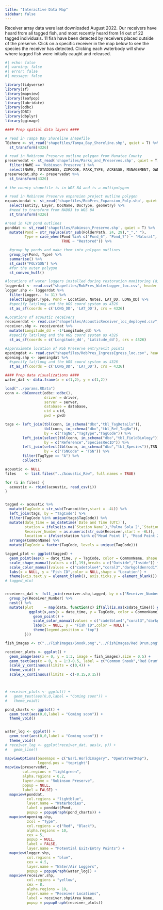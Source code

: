 ```yaml
---
title: "Interactive Data Map"
sidebar: false
---
```


Receiver array data were last downloaded August 2022. Our receivers have heard from all tagged fish, and most recently heard from 14 out of 22 tagged individuals. 11 fish have been detected by receivers placed outside of the preserve. Click on a specific receiver in the map below to see the species the receiver has detected. Clicking each waterbody will show where tagged fish were initially caught and released.

```r
#| echo: false
#| warning: false
#| error: false
#| message: false

library(tidyverse)
library(sf)
library(mapview)
library(leafpop)
library(lubridate)
library(odbc)
library(DBI)
library(dbplyr)
library(ggimage)

#### Prep spatial data layers ####

# read in Tampa Bay Shoreline shapefile
TBshore <- st_read('shapefiles/Tampa_Bay_Shoreline.shp', quiet = T) %>%
  st_transform(4326)

# read in Robinson Preserve outline polygon from Manatee County
preservedat <- st_read('shapefiles/Parks_and_Preserves.shp', quiet = T) %>%
  filter(NAME == 'Robinson Preserve') %>%
  select(NAME, TOTADDRESS, ZIPCODE, PARK_TYPE, ACREAGE, MANAGEMENT, OWNER_NAME, geometry)
preservedat.shp <- preservedat %>%
  st_transform(4326)
  
# the county shapefile is in WGS 84 and is a multipolygon

# read in Robinson Preserve expansion project outline polygon
expansiondat <- st_read('shapefiles/RobPres_Expansion_Poly.shp', quiet = T) %>%
  select(Entity, Layer, DocName, DocType, geometry) %>%
  #need to transform from NAD83 to WGS 84
  st_transform(4326)

#read in FIM pond outlines
ponddat <- st_read('shapefiles/Robinson_Preserve.shp', quiet = T) %>%
  mutate(Pond = str_replace(str_sub(FolderPath, 24, 29),"_"," "),
         Type = case_when(Pond %in% c("Pond_6", "Pond_7") ~ "Natural",
                          TRUE ~ "Restored")) %>%

  #group by ponds and make them into polygon outlines
  group_by(Pond, Type) %>%
  summarise() %>%
  st_cast("POLYGON") %>%
  #for the outer polygon
  st_convex_hull()

#locations of water loggers installed during restoration monitoring (different grant than acoustics)
loggerdat <- read.csv("shapefiles/RobPres_WaterLogger_loc.csv", header = T, stringsAsFactors = F)
logger.shp <- loggerdat %>%
  filter(Logger.. != 31) %>%
  select(Logger.Type, Pond = Location, Notes, LAT_DD, LONG_DD) %>%
  #specify lat/long and the WGS coord system as 4326
  st_as_sf(coords = c('LONG_DD', 'LAT_DD'), crs = 4326)

#Locations of acoustic receivers
receiverdat <- read.csv("shapefiles/AcousticReceiver_loc_deployed.csv", header = T, stringsAsFactors = F)
receiver.shp <- receiverdat %>%
  mutate(Longitude_dd = -1*Longitude_dd) %>%
  #specify lat/long and the WGS coord system as 4326
  st_as_sf(coords = c('Longitude_dd', 'Latitude_dd'), crs = 4326)

#approximate location of Rob Preserve entry/exit points
openingdat <- read.csv("shapefiles/RobPres_IngressEgress_loc.csv", header = T, stringsAsFactors = F)
opening.shp <- openingdat %>%
  #specify lat/long and the WGS coord system as 4326
  st_as_sf(coords = c('LONG_DD', 'LAT_DD'), crs = 4326)

#### Prep data visualizations ####
water_dat <- data.frame(x = c(1,2), y = c(1,2))

load("../params.RData")
conn <- dbConnect(odbc::odbc(),
                  driver = driver,
                  server = server,
                  database = database,
                  uid = uid,
                  pwd = pwd)

tags <- left_join(tbl(conn, in_schema("dbo","tbl_TagDetails")),
                  tbl(conn, in_schema("dbo","tbl_Ref_TagNo")),
                  by = c("TagNo","TagType","TagCode")) %>%
        left_join(select(tbl(conn, in_schema("dbo","tbl_FieldBiology")),Reference,SpeciesRecID,TSNCode),
                  by = c("Reference","SpeciesRecID")) %>%
        left_join(select(tbl(conn, in_schema("dbo","tbl_Species")),TSN,Scientificname,CommonName),
                  by = c("TSNCode" = "TSN")) %>%
        filter(TagType == "A") %>%
        collect()

acoustic <- NULL
files    <- list.files("../Acoustic_Raw", full.names = TRUE)

for (i in files) {
  acoustic <- rbind(acoustic, read_csv(i))
}


tagged <- acoustic %>%
  mutate(TagCode = str_sub(Transmitter,start = -4L)) %>%
  left_join(tags, by = "TagCode") %>%
  filter(TagCode %in% unique(tags$TagCode)) %>%
  mutate(date_time = as_datetime(`Date and Time (UTC)`),
         station = ifelse(is.na(`Station Name`),"Palma Sola 2",`Station Name`),
         Receiver_Number = as.numeric(str_sub(Receiver,start = -6L)),
         location = ifelse(station %in% c("Mead Point 1", "Mead Point 2", "Mead Point 3", "Perico Bayou","Palma Sola 1", "Palma Sola 2"), "Outside","Inside")) %>%
  arrange(CommonName) %>%
  mutate(TagCode = factor(TagCode, levels = unique(TagCode)))

tagged_plot <- ggplot(tagged) +
  geom_point(aes(x = date_time, y = TagCode, color = CommonName, shape = location)) +
  scale_shape_manual(values = c(1,19),breaks = c("Outside","Inside")) +
  scale_color_manual(values = c("cadetblue4","coral3","darkgoldenrod1"), breaks = c("Tarpon","Red Drum", "Common Snook")) +
  labs(x = NULL, y = "Fish ID",color = NULL,shape = "Location") +
  theme(axis.text.y = element_blank(), axis.ticks.y = element_blank())
# tagged_plot


receivers_dat <- full_join(receiver.shp,tagged, by = c("Receiver_Number")) %>%
  group_by(Receiver_Number) %>%
  nest() %>%
  mutate(plot     = map(data, function(x) if(all(is.na(x$date_time))) ggplot() else {
           ggplot(x,aes(x = date_time, y = TagCode, color = CommonName)) + 
             geom_point() +
             scale_color_manual(values = c("cadetblue4","coral3","darkgoldenrod1"), breaks = c("Tarpon","Red Drum", "Common Snook")) +
             labs(x = NULL, y = "Fish ID",color = NULL) +
             theme(legend.position = "top")
         }))

fish_images <- c("../FishImages/Snook.png","../FishImages/Red Drum.png","../FishImages/Tarpon.png")

receiver_plots <- ggplot() +
  geom_image(aes(x = 0, y = 1:3, image = fish_images),size = 0.5) +
  geom_text(aes(x = 0, y = 1:3-0.5, label = c("Common Snook","Red Drum", "Tarpon")), size = 6) +
  scale_y_continuous(limits = c(0,4)) +
  theme_void() +
  scale_x_continuous(limits = c(-0.15,0.15))



# receiver_plots <- ggplot() +
#   geom_text(aes(0,0,label = "Coming soon")) +
#   theme_void()

pond_charts <- ggplot() +
  geom_text(aes(0,0,label = "Coming soon")) +
  theme_void()


water_log <- ggplot() +
  geom_text(aes(0,0,label = "Coming soon")) +
  theme_void()
# receiver_log <- ggplot(receiver_dat, aes(x, y)) +
#   geom_line()

mapviewOptions(basemaps = c("Esri.WorldImagery", "OpenStreetMap"),
               legend.pos = "topright")
mapview(preservedat, 
        col.regions = "lightgreen", 
        alpha.regions = 0.2, 
        layer.name = "Robinson Preserve",
        popup = NULL,
        label = FALSE) +
  mapview(ponddat, 
          col.regions = "lightblue", 
          layer.name = "Waterbodies",
          label = ponddat$Pond,
          popup = popupGraph(pond_charts)) +
  mapview(opening.shp, 
          zcol = "Type", 
          col.regions = c("Red", "Black"),
          alpha.regions = 10, 
          cex = 5, 
          popup = NULL,
          label = FALSE,
          layer.name = "Potential Exit/Entry Points") +
  mapview(logger.shp, 
          col.regions = "blue", 
          cex = 4.5, 
          layer.name = "Water/Air Loggers", 
          popup = popupGraph(water_log)) +
  mapview(receiver.shp, 
          col.regions = "yellow", 
          cex = 8, 
          alpha.regions = 10, 
          layer.name = "Receiver Locations",
          label = receiver.shp$Area_Name,
          popup = popupGraph(receiver_plots))
```
